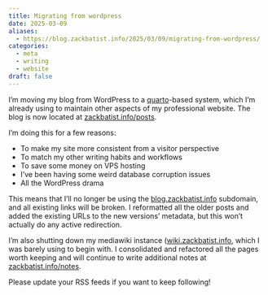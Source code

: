 ```yaml
---
title: Migrating from wordpress
date: 2025-03-09
aliases:
  - https://blog.zackbatist.info/2025/03/09/migrating-from-wordpress/
categories:
  - meta
  - writing
  - website
draft: false
---
```


I'm moving my blog from WordPress to a [quarto](https://quarto.org/)-based system, which I'm already using to maintain other aspects of my professional website. The blog is now located at [zackbatist.info/posts](https://zackbatist.info/posts).

I'm doing this for a few reasons:

- To make my site more consistent from a visitor perspective
- To match my other writing habits and workflows
- To save some money on VPS hosting
- I've been having some weird database corruption issues
- All the WordPress drama

This means that I'll no longer be using the [blog.zackbatist.info](https://blog.zackbatist.info) subdomain, and all existing links will be broken. I reformatted all the older posts and added the existing URLs to the new versions' metadata, but this won't actually do any active redirection.

I'm also shutting down my mediawiki instance ([wiki.zackbatist.info](https://wiki.zackbatist.info]), which I was barely using to begin with. I consolidated and refactored all the pages worth keeping and will continue to write additional notes at [zackbatist.info/notes](https://zackbatist.info/notes).

Please update your RSS feeds if you want to keep following!

